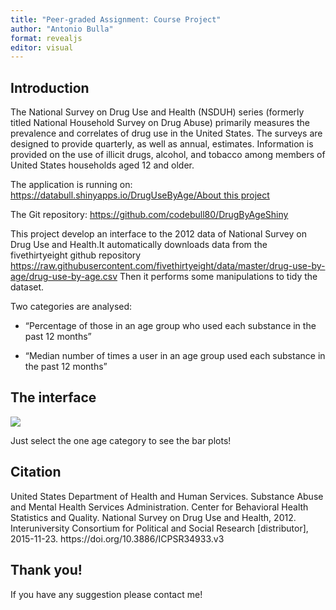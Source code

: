 ```yaml
---
title: "Peer-graded Assignment: Course Project"
author: "Antonio Bulla"
format: revealjs
editor: visual
---
```


## Introduction

The National Survey on Drug Use and Health (NSDUH) series (formerly titled National Household Survey on Drug Abuse) primarily measures the prevalence and correlates of drug use in the United States. The surveys are designed to provide quarterly, as well as annual, estimates. Information is provided on the use of illicit drugs, alcohol, and tobacco among members of United States households aged 12 and older.

The application is running on: [https://databull.shinyapps.io/DrugUseByAge/About this project](https://databull.shinyapps.io/DrugUseByAge/About%20this%20project)

The Git repository: <https://github.com/codebull80/DrugByAgeShiny>

This project develop an interface to the 2012 data of National Survey on Drug Use and Health.It automatically downloads data from the fivethirtyeight github repository <https://raw.githubusercontent.com/fivethirtyeight/data/master/drug-use-by-age/drug-use-by-age.csv> Then it performs some manipulations to tidy the dataset.

Two categories are analysed:

-   "Percentage of those in an age group who used each substance in the past 12 months"

-   "Median number of times a user in an age group used each substance in the past 12 months"

## The interface

![](images/Schermata%202022-12-28%20alle%2022.11.01.png)

Just select the one age category to see the bar plots!

## Citation

United States Department of Health and Human Services. Substance Abuse and Mental Health Services Administration. Center for Behavioral Health Statistics and Quality. National Survey on Drug Use and Health, 2012. Interuniversity Consortium for Political and Social Research \[distributor\], 2015-11-23. https://doi.org/10.3886/ICPSR34933.v3

## Thank you!

If you have any suggestion please contact me!
